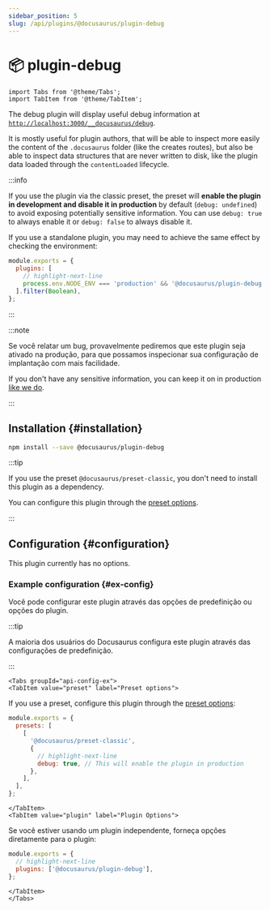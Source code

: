 ```yaml
---
sidebar_position: 5
slug: /api/plugins/@docusaurus/plugin-debug
---
```


# 📦 plugin-debug

```mdx-code-block
import Tabs from '@theme/Tabs';
import TabItem from '@theme/TabItem';
```

The debug plugin will display useful debug information at [`http://localhost:3000/__docusaurus/debug`](http://localhost:3000/__docusaurus/debug).

It is mostly useful for plugin authors, that will be able to inspect more easily the content of the `.docusaurus` folder (like the creates routes), but also be able to inspect data structures that are never written to disk, like the plugin data loaded through the `contentLoaded` lifecycle.

:::info

If you use the plugin via the classic preset, the preset will **enable the plugin in development and disable it in production** by default (`debug: undefined`) to avoid exposing potentially sensitive information. You can use `debug: true` to always enable it or `debug: false` to always disable it.

If you use a standalone plugin, you may need to achieve the same effect by checking the environment:

```js title="docusaurus.config.js"
module.exports = {
  plugins: [
    // highlight-next-line
    process.env.NODE_ENV === 'production' && '@docusaurus/plugin-debug',
  ].filter(Boolean),
};
```

:::

:::note

Se você relatar um bug, provavelmente pediremos que este plugin seja ativado na produção, para que possamos inspecionar sua configuração de implantação com mais facilidade.

If you don't have any sensitive information, you can keep it on in production [like we do](/__docusaurus/debug).

:::

## Installation {#installation}

```bash npm2yarn
npm install --save @docusaurus/plugin-debug
```

:::tip

If you use the preset `@docusaurus/preset-classic`, you don't need to install this plugin as a dependency.

You can configure this plugin through the [preset options](../../using-plugins.mdx#docusauruspreset-classic).

:::

## Configuration {#configuration}

This plugin currently has no options.

### Example configuration {#ex-config}

Você pode configurar este plugin através das opções de predefinição ou opções do plugin.

:::tip

A maioria dos usuários do Docusaurus configura este plugin através das configurações de predefinição.

:::

```mdx-code-block
<Tabs groupId="api-config-ex">
<TabItem value="preset" label="Preset options">
```

If you use a preset, configure this plugin through the [preset options](../../using-plugins.mdx#docusauruspreset-classic):

```js title="docusaurus.config.js"
module.exports = {
  presets: [
    [
      '@docusaurus/preset-classic',
      {
        // highlight-next-line
        debug: true, // This will enable the plugin in production
      },
    ],
  ],
};
```

```mdx-code-block
</TabItem>
<TabItem value="plugin" label="Plugin Options">
```

Se você estiver usando um plugin independente, forneça opções diretamente para o plugin:

```js title="docusaurus.config.js"
module.exports = {
  // highlight-next-line
  plugins: ['@docusaurus/plugin-debug'],
};
```

```mdx-code-block
</TabItem>
</Tabs>
```
